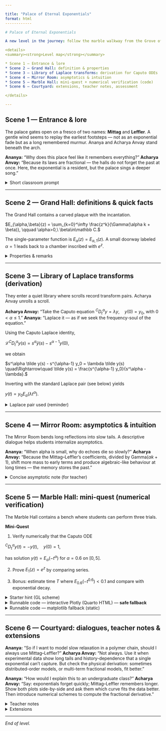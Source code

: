 ```yaml
---

title: "Palace of Eternal Exponentials"
format: html
------------

# Palace of Eternal Exponentials

A new level in the journey: follow the marble walkway from the Grove of Expansions and enter the Palace of Eternal Exponentials, where echoes stretch and memory lives in the walls. This page mixes mythic scenes, dialogues (Ananya & Acharya Anvay), mathematics, runnable code, and student quests — all ready to drop into your Quarto project.

<details>
<summary><strong>Level map</strong></summary>

* Scene 1 — Entrance & lore
* Scene 2 — Grand Hall: definition & properties
* Scene 3 — Library of Laplace transforms: derivation for Caputo ODEs
* Scene 4 — Mirror Room: asymptotics & intuition
* Scene 5 — Marble Hall: mini-quest + numerical verification (code)
* Scene 6 — Courtyard: extensions, teacher notes, assessment

</details>

---
```


## Scene 1 — Entrance & lore

The palace gates open on a fresco of two names: **Mittag** and **Leffler**. A gentle wind seems to replay the earliest footsteps — not as an exponential fade but as a long remembered murmur. Ananya and Acharya Anvay stand beneath the arch.

**Ananya:** "Why does this place feel like it remembers everything?"
**Acharya Anvay:** "Because its laws are fractional — the halls do not forget the past at once. Here, the exponential is a resident, but the palace sings a deeper song."

<details>
<summary>Short classroom prompt</summary>

Ask students: "Compare the intuition behind exponential decay $e^{-t}$ and the Mittag–Leffler decay for $E_\alpha(-t^\alpha)$. What physical processes might each model better?"

</details>

---

## Scene 2 — Grand Hall: definitions & quick facts

The Grand Hall contains a carved plaque with the incantation.

$E_{\alpha,\beta}(z) = \sum_{k=0}^\infty \frac{z^k}{\Gamma(\alpha k + \beta)}, \qquad \alpha>0,\ \beta\in\mathbb C.$

The single-parameter function is $E_\alpha(z)=E_{\alpha,1}(z)$. A small doorway labeled $\alpha=1$ leads back to a chamber inscribed with $e^z$.

<details>
<summary>Properties & remarks</summary>

* Entire function: the series converges for all $z\in\mathbb C$.
* Special case: $E_{1,1}(z)=e^z$ because $\Gamma(k+1)=k!$.
* Memory: for $0<\alpha<1$ solutions often decay algebraically rather than exponentially, giving long tails.

</details>

---

## Scene 3 — Library of Laplace transforms (derivation)

They enter a quiet library where scrolls record transform pairs. Acharya Anvay unrolls a scroll.

**Acharya Anvay:** "Take the Caputo equation ${}^{C}D_t^\alpha y = \lambda y,\quad y(0)=y_0$, with $0<\alpha\le 1$."
**Ananya:** "Laplace it — as if we seek the frequency-soul of the equation."

Using the Caputo Laplace identity,

$\mathcal L{ {}^{C}D_t^\alpha y}(s) = s^\alpha \tilde y(s) - s^{\alpha-1} y(0),$

we obtain

$s^\alpha \tilde y(s) - s^{\alpha-1} y_0 = \lambda \tilde y(s) \quad\Rightarrow\quad \tilde y(s) = \frac{s^{\alpha-1} y_0}{s^\alpha - \lambda}.$

Inverting with the standard Laplace pair (see below) yields

$y(t) = y_0 E_\alpha(\lambda t^\alpha).$

<details>
<summary>Laplace pair used (reminder)</summary>

For suitable $s$ and real $\beta$,

$\mathcal L{ t^{\beta-1} E_{\alpha,\beta}(\pm \lambda t^\alpha)}(s) = \frac{s^{\alpha-\beta}}{s^\alpha \mp \lambda}.$

Setting $\beta=1$ recovers the pair used in the derivation.

</details>

---

## Scene 4 — Mirror Room: asymptotics & intuition

The Mirror Room bends long reflections into slow tails. A descriptive dialogue helps students internalize asymptotics.

**Ananya:** "When alpha is small, why do echoes die so slowly?"
**Acharya Anvay:** "Because the Mittag–Leffler's coefficients, divided by Gamma($\alpha k+1$), shift more mass to early terms and produce algebraic-like behaviour at long times — the memory stores the past."

<details>
<summary>Concise asymptotic note (for teacher)</summary>

For $0<\alpha<2$ and large $|z|$ away from certain sectorial rays, there are known asymptotic expansions of $E_{\alpha,\beta}(z)$. On the negative real axis, solutions like $E_\alpha(-t^\alpha)$ typically show slower decay than $e^{-t}$, often algebraic in nature; reference Mainardi (2000) for readable summaries.

</details>

---

## Scene 5 — Marble Hall: mini-quest (numerical verification)

The Marble Hall contains a bench where students can perform three trials.

**Mini-Quest**

1. Verify numerically that the Caputo ODE

${}^{C}D_t^\alpha y(t) = -y(t), \quad y(0)=1,$

has solution $y(t)=E_\alpha(-t^\alpha)$ for $\alpha=0.6$ on $[0,5]$.

2. Prove $E_1(z)=e^z$ by comparing series.

3. Bonus: estimate time $T$ where $E_{0.6}(-t^{0.6})<0.1$ and compare with exponential decay.

<details>
<summary>Starter hint (GL scheme)</summary>

Use the Grünwald–Letnikov approximation for the fractional derivative with step $\Delta t$:

${}^{C}D_t^\alpha y(t_n) \approx \frac{1}{(\Delta t)^\alpha} \sum_{k=0}^n w_k y_{n-k},$

where $w_k = (-1)^k \binom{\alpha}{k}$. March forward in time and compare to $E_\alpha(-t^\alpha)$ from `mpmath`.

</details>

<details>
<summary>Runnable code — interactive Plotly (Quarto HTML) — **safe fallback**</summary>

```python
#| echo: true
#| eval: true
#| label: palace-plotly-safe
import numpy as np
import mpmath as mp
import plotly.graph_objects as go
from IPython.display import HTML, display

# t-grid
t = np.linspace(0, 8, 300)

# series evaluator fallback
def ml_series(alpha, beta, z, Nterms=120, tol=1e-14):
    z_mp = mp.mpc(z)
    s = mp.mpf('0')
    k = 0
    term = mp.mpf('inf')
    while k < Nterms and abs(term) > tol:
        denom = mp.gamma(alpha*k + beta)
        term = z_mp**k / denom
        s += term
        k += 1
    return s

def ml_value(alpha, tval):
    z = - (tval**alpha)
    if hasattr(mp, "mittag_leffler"):
        try:
            return float(mp.mittag_leffler(alpha, 1, z))
        except Exception:
            return float(ml_series(alpha, 1, z))
    else:
        return float(ml_series(alpha, 1, z))

# prepare traces for a set of alphas (no ipywidgets required)
alphas = [1.0, 0.9, 0.8, 0.7, 0.6, 0.5, 0.3]
traces = []
for a in alphas:
    y = np.array([ml_value(a, ti) for ti in t], dtype=float)
    traces.append(go.Scatter(x=t, y=y, mode='lines', name=f"α={a:.2f}", visible=False))

traces[0].visible = True

fig = go.Figure(data=traces)
fig.update_layout(
    title="E_α(-t^α) for selected α (use buttons)",
    xaxis_title="t",
    yaxis_title="E_α(-t^α)",
    updatemenus=[{
        "type": "buttons",
        "direction": "right",
        "x": 0.5,
        "y": 1.15,
        "showactive": True,
        "buttons": [
            {"label": f"α={a:.2f}",
             "method": "update",
             "args": [{"visible": [i==j for j in range(len(alphas))]}, {"title": f"E_α(-t^α) α={a:.2f}"}]}
            for i,a in enumerate(alphas)
        ]
    }]
)

display(HTML("<p><strong>Use the buttons to switch α. (No ipywidgets needed.)</strong></p>"))
display(fig)
```

</details>

<details>
<summary>Runnable code — matplotlib fallback (static)</summary>

```python
#| echo: true
#| eval: true
import numpy as np
import matplotlib.pyplot as plt
import mpmath as mp

t = np.linspace(0, 8, 300)
alphas = [1.0, 0.9, 0.7, 0.5, 0.3]

plt.figure(figsize=(6,4))
for a in alphas:
    y = [mp.mittag_leffler(a, 1, -ti**a) for ti in t]
    plt.plot(t, y, label=f"α={a}")
plt.xlabel("t")
plt.ylabel(r"$E_{\alpha}(-t^{\alpha})$")
plt.legend()
plt.grid(True)
plt.show()
```

</details>

---

## Scene 6 — Courtyard: dialogues, teacher notes & extensions

**Ananya:** "So if I want to model slow relaxation in a polymer chain, should I always use Mittag–Leffler?"
**Acharya Anvay:** "Not always. Use it when experimental data show long tails and history-dependence that a single exponential can't capture. But check the physical derivation: sometimes distributed-order models, or multi-term fractional models, fit better."

**Ananya:** "How would I explain this to an undergraduate class?"
**Acharya Anvay:** "Say: exponentials forget quickly; Mittag–Leffler remembers longer. Show both plots side-by-side and ask them which curve fits the data better. Then introduce numerical schemes to compute the fractional derivative."

<details>
<summary>Teacher notes</summary>

* **Prerequisites**: Students should have seen power-series expansions and Laplace transforms (or you can provide a short recap). They should be comfortable with numerical ODE stepping.
* **Assessment ideas**: Implement GL scheme; compare to `mpmath` evaluation; write a short report interpreting the physical meaning of long tails in data.
* **Reading**: Podlubny (1999), Mainardi surveys.

</details>

<details>
<summary>Extensions</summary>

* Add complex-plane plots of $E_{\alpha,\beta}(z)$ showing sectorial asymptotics.
* Provide a student project: fit an experimental relaxation dataset with a fractional model using least-squares for $\alpha$ and a scale parameter.
* Discuss multi-term fractional ODEs and how superposition of Mittag–Leffler terms can model multi-exponential-like behaviour.

</details>

---

*End of level.*
